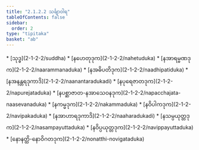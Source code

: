 ```yaml
---
title: "2.1.2.2 သင်္ချာဝါရ"
tableOfContents: false
sidebar:
  order: 2
type: "tipitaka"
basket: "ab"
---
```



<DynamicBreadcrumb />



<TableOfContents>
* [သုဒ္ဓ](2-1-2-2/suddha)
* [နဟေတုဒုက](2-1-2-2/nahetuduka)
* [နအာရမ္မဏဒုက](2-1-2-2/naarammanaduka)
* [နအဓိပတိဒုက](2-1-2-2/naadhipatiduka)
* [နအနန္တရဒုကာဒိ](2-1-2-2/naanantaradukadi)
* [နပုရေဇာတဒုက](2-1-2-2/napurejataduka)
* [နပစ္ဆာဇာတ-နအာသေဝနဒုက](2-1-2-2/napacchajata-naasevanaduka)
* [နကမ္မဒုက](2-1-2-2/nakammaduka)
* [နဝိပါကဒုက](2-1-2-2/navipakaduka)
* [နအာဟာရဒုကာဒိ](2-1-2-2/naaharadukadi)
* [နသမ္ပယုတ္တဒုက](2-1-2-2/nasampayuttaduka)
* [နဝိပ္ပယုတ္တဒုက](2-1-2-2/navippayuttaduka)
* [နောနတ္ထိ-နောဝိဂတဒုက](2-1-2-2/nonatthi-novigataduka)
</TableOfContents>